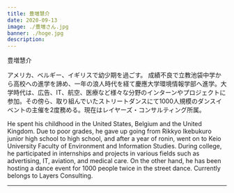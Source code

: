 ```yaml
---
title: 豊増慧介
date: 2020-09-13
image: ./豊増さん.jpg
banner: ./hoge.jpg
description: 
---
```


<th>豊増慧介</th>


アメリカ、ベルギー、イギリスで幼少期を過ごす。
成績不良で立教池袋中学から高校への進学を諦め、一年の浪人時代を経て慶應大学環境情報学部へ進学。大学時代は、広告、IT、航空、医療など様々な分野のインターンやプロジェクトに参加。その傍ら、取り組んでいたストリートダンスにて1000人規模のダンスイベントの主催を2度務める。現在はレイヤーズ・コンサルティング所属。


<Row>

 He spent his childhood in the United States, Belgium and the United Kingdom.
Due to poor grades, he gave up going from Rikkyo Ikebukuro junior high school to high school, and after a year of ronin, went on to Keio University Faculty of Environment and Information Studies.
During college, he participated in internships and projects in various fields such as advertising, IT, aviation, and medical care.  On the other hand, he has been hosting a dance event for 1000 people twice in the street dance. Currently belongs to Layers Consulting.
</Row>

---

